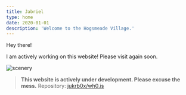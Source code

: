 ```yaml
---
title: Jabriel
type: home
date: 2020-01-01
description: 'Welcome to the Hogsmeade Village.'
---
```



Hey there!

I am actively working on this website! Please visit again soon.

![scenery](/img.jpeg)

> **This website is actively under development. Please excuse the mess.**
> Repository: [jukrb0x/wh0.is](https://github.com/jukrb0x/wh0.is/)
